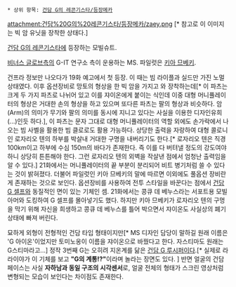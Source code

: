  * 상위 항목: [[건담 G의 레콘기스타/등장메카]]

attachment:건담%20G의%20레콘기스타/등장메카/zaey.png [* 참고로 이 이미지는 빅 암 유닛을 장착한 상태다.]

[[건담 G의 레콘기스타]]에 등장하는 모빌슈트.

[[비너스 글로브]]측의 G-IT 연구소 측이 운용하는 MS. 파일럿은 [[키아 므베키]]. 

건프라 정보만 나오다가 19화 예고에서 첫 등장. 이 때는 빔 라이플과 실드만 가진 노멀 상태였다. 이후 옵션장비로 망토의 형상을 한 빅 암을 가지고 와 장착하는데[* 이 파츠는 크게 두 가지 파츠로 나뉘어 있고 이를 쟈이온에게 붙이는 식인데 이중 대형 머니퓰레이터의 형상은 거대한 손의 형상을 하고 있으며 또다른 파츠는 팔의 형상과 비슷하다. 암(Arm)의 의미가 무기와 팔의 의미를 동시에 지니고 있다는 사실을 이용한 디자인유희(...)인듯 하다.], 이 파츠는 문자 그대로 대형 머니퓰레이터의 역할 외에도 손가락에서 나오는 빔 사벨을 활용한 빔 클로로도 활용 가능하다. 상당한 출력을 자랑하여 대형 콜로니인 로자리오 텐의 하부를 박살내 거대한 구명을 내버리기도 한다.[* 로자리오 텐은 직경 100km이고 하부에 수심 150m의 바다가 존재한다. 즉 이를 다 버텨낼 정도의 강도여야 하니 상당히 튼튼해야 한다. 그런 로자리오 텐의 외벽을 작살낸 점에서 엄청난 출력임을 알 수 있다.] 21화에서는 머니퓰레이터의 끝 부분이 분리되어 비트 병기처럼 쓸 수 있다는 것이 밝혀졌다. 더불어 파일럿인 키아 므베키의 말에 따르면 이외에도 풀옵션 장비란게 존재하는 것으로 보인다. 옵션장비를 사용하여 전투 스타일을 바꾼다는 점에서 [[건담 G 셀프]]와 동질적인 면이 있는 기체인 셈. 21화에서는 콩큐 데 베누스라는 서포트용 모빌아머와 도킹하여 G 셀프를 몰아넣기도 했다. 하지만 키아 므베키가 로자리오 텐의 구멍을 막기 위해 자신을 희생하고 콩큐 데 베누스를 틀어 박으면서 쟈이온도 사실상의 폐기상태에 빠져 버린다. 

묘하게 외형이 전형적인 건담 타입 형태이지만[* MS 디자인 담당이 말하길 원래 이름은 'G 아이온'이었지만 토미노옹이 이름을 쟈이온으로 바꿨다고 한다. 자스티마도 원래는 G스티마라고...] 정작 3번째 G는 오히려 지온계를 닮은 [[건담 G 루시퍼]]이다.[* 실제로 라라이야가 이 기체를 보고 '''"G의 계통!?"'''이라며 놀라는 장면도 있다. ] 반면 얼굴의 건담 페이스는 사실 '''자하남과 동일 구조의 시각센서'''로, 얼굴 전체의 형태가 스크린 영상처럼 변형되는 모습이 보인다는 차이점도 존재한다.

